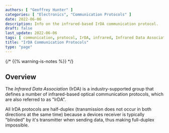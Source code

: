 ```yaml
---
authors: [ "Geoffrey Hunter" ]
categories: [ "Electronics", "Communication Protocols" ]
date: 2022-06-06
description: Info on the infrared-based IrDA communication protocol.
draft: false
last_update: 2022-06-06
tags: [ communication, protocol, IrDA, infrared, Infrared Data Association, serial, optical, light, data ]
title: "IrDA Communication Protocols"
type: "page"
---
```


{/* {{% warning-is-notes %}} */}
<WarningIsNotes />

## Overview

The _Infrared Data Association_ (IrDA) is a industry-supported group that defines a number of infrared-based optical communication protocols, which are also referred to as "IrDA".

All IrDA protocols are half-duplex (transmission does not occur in both directions at the same time) because a devices receiver is typically "blinded" by it's transmitter when sending data, thus making full-duplex impossible.
